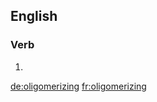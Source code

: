 ==English==

===Verb===
{{head|en|present participle}}

# {{present participle of|oligomerize|lang=en}}

[[de:oligomerizing]]
[[fr:oligomerizing]]